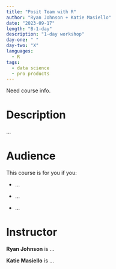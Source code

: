 ```yaml
---
title: "Posit Team with R"
author: "Ryan Johnson + Katie Masiello"
date: "2023-09-17"
length: "B-1-day"
description: "1-day workshop"
day-one: " "
day-two: "X"
languages:
  - R
tags:
  - data science
  - pro products
---
```


::: callout-note
Need course info.
:::

# Description

...

# Audience

This course is for you if you:

-   ...

-   ...

-   ...

# Instructor

**Ryan Johnson** is ...

**Katie Masiello** is ...\
